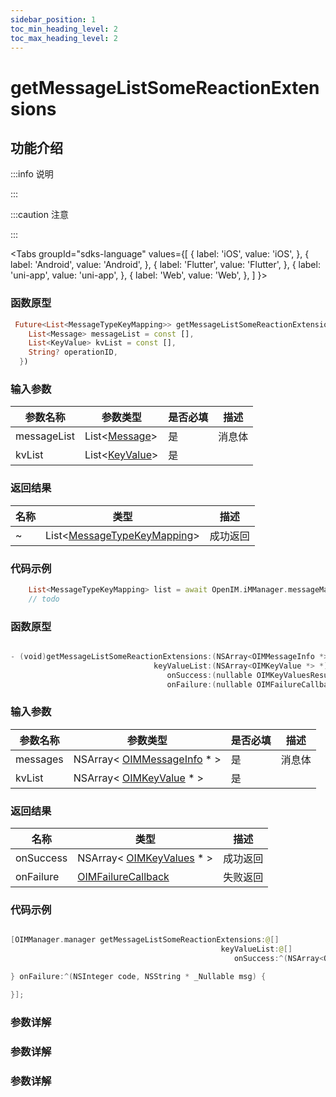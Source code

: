 ```yaml
---
sidebar_position: 1
toc_min_heading_level: 2
toc_max_heading_level: 2
---
```


# getMessageListSomeReactionExtensions

## 功能介绍

:::info 说明

:::

:::caution 注意

:::

<Tabs
groupId="sdks-language"
values={[
{ label: 'iOS', value: 'iOS', },
{ label: 'Android', value: 'Android', },
{ label: 'Flutter', value: 'Flutter', },
{ label: 'uni-app', value: 'uni-app', },
{ label: 'Web', value: 'Web', },
]
}>

<TabItem value="Flutter">

### 函数原型

```dart showLineNumbers
 Future<List<MessageTypeKeyMapping>> getMessageListSomeReactionExtensions({
    List<Message> messageList = const [],
    List<KeyValue> kvList = const [],
    String? operationID,
  })
```

### 输入参数

| 参数名称 | 参数类型                                                                | 是否必填 | 描述   |
| -------- | ----------------------------------------------------------------------- | -------- | ------ |
| messageList | List<[Message](docs/sdks/Class/Message/MessageInfo.mdx)> | 是       | 消息体 |
| kvList   | List<[KeyValue](docs/sdks/Class/Message/KeyValue.mdx)>       | 是       |        |

### 返回结果

| 名称      | 类型                                                                | 描述     |
| --------- | ------------------------------------------------------------------- | -------- |
| ~ | List<[MessageTypeKeyMapping](docs/sdks/Class/Message/KeyValues.mdx)> | 成功返回 |

### 代码示例

```dart showLineNumbers
    List<MessageTypeKeyMapping> list = await OpenIM.iMManager.messageManager.getMessageListSomeReactionExtensions();
    // todo
```

</TabItem>

<TabItem value="iOS">

### 函数原型

```swift showLineNumbers

- (void)getMessageListSomeReactionExtensions:(NSArray<OIMMessageInfo *> *)messages
                                keyValueList:(NSArray<OIMKeyValue *> *)kvList
                                   onSuccess:(nullable OIMKeyValuesResultCallback)onSuccess
                                   onFailure:(nullable OIMFailureCallback)onFailure;

```

### 输入参数

| 参数名称 | 参数类型                                                                | 是否必填 | 描述   |
| -------- | ----------------------------------------------------------------------- | -------- | ------ |
| messages | NSArray< [OIMMessageInfo](docs/sdks/Class/Message/MessageInfo.mdx) \* > | 是       | 消息体 |
| kvList   | NSArray< [OIMKeyValue](docs/sdks/Class/Message/KeyValue.mdx) \* >       | 是       |        |

### 返回结果

| 名称      | 类型                                                                | 描述     |
| --------- | ------------------------------------------------------------------- | -------- |
| onSuccess | NSArray< [OIMKeyValues](docs/sdks/Class/Message/KeyValues.mdx) \* > | 成功返回 |
| onFailure | [OIMFailureCallback](docs/sdks/Callback/onError.mdx)                | 失败返回 |

### 代码示例

```swift showLineNumbers

[OIMManager.manager getMessageListSomeReactionExtensions:@[]
                                               keyValueList:@[]
                                                  onSuccess:^(NSArray<OIMKeyValues *> * _Nullable result) {

} onFailure:^(NSInteger code, NSString * _Nullable msg) {

}];

```

</TabItem>

<TabItem value="Android">

### 参数详解

</TabItem>

<TabItem value="Web">

### 参数详解

</TabItem>

<TabItem value="uni-app">

### 参数详解

</TabItem>

</Tabs>
